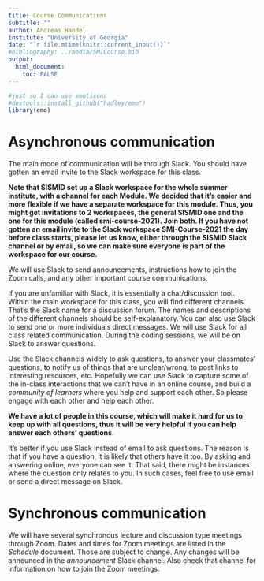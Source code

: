 ```yaml
---
title: Course Communications
subtitle: ""
author: Andreas Handel
institute: "University of Georgia"
date: "`r file.mtime(knitr::current_input())`"
#bibliography: ../media/SMICourse.bib
output: 
  html_document:
    toc: FALSE
---
```




```r
#just so I can use emoticons
#devtools::install_github("hadley/emo")
library(emo)
```

# Asynchronous communication

The main mode of communication will be through Slack. You should have gotten an email invite to the Slack workspace for this class.

**Note that SISMID set up a Slack workspace for the whole summer institute, with a channel for each Module. We decided that it's easier and more flexible if we have a separate workspace for this module. Thus, you might get invitations to 2 workspaces, the general SISMID one and the one for this module (called smi-course-2021). Join both. If you have not gotten an email invite to the Slack workspace SMI-Course-2021 the day before class starts, please let us know, either through the SISMID Slack channel or by email, so we can make sure everyone is part of the workspace for our course.**

We will use Slack to send announcements, instructions how to join the Zoom calls, and any other important course communications.

If you are unfamiliar with Slack, it is essentially a chat/discussion tool. Within the main workspace for this class, you will find different channels. That's the Slack name for a discussion forum. The names and descriptions of the different channels should be self-explanatory. You can also use Slack to send one or more individuals direct messages. 
We will use Slack for all class related communication. During the coding sessions, we will be on Slack to answer questions.

Use the Slack channels widely to ask questions, to answer your classmates' questions, to notify us of things that are unclear/wrong, to post links to interesting resources, etc. Hopefully we can use Slack to capture some of the in-class interactions that we can't have in an online course, and build a _community of learners_ where you help and support each other. So please engage with each other and help each other. 

**We have a lot of people in this course, which will make it hard for us to keep up with all questions, thus it will be very helpful if you can help answer each others' questions.**  

It's better if you use Slack instead of email to ask questions. The reason is that if you have a question, it is likely that others have it too. By asking and answering online, everyone can see it. That said, there might be instances where the question only relates to you. In such cases, feel free to use email or send a direct message on Slack. 


# Synchronous communication

We will have several synchronous lecture and discussion type meetings through Zoom. Dates and times for Zoom meetings are listed in the _Schedule_ document. Those are subject to change. Any changes will be announced in the _announcement_  Slack channel. Also check that channel for information on how to join the Zoom meetings.


